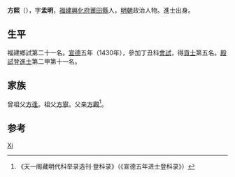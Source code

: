 '''方熙'''（{{bd|1395年||？|catIdx=F方}}），字'''孟明'''，[[福建|福建]][[興化府|興化府]][[莆田縣|莆田縣]]人，[[明朝|明朝]]政治人物。進士出身。

== 生平 ==
福建鄉試第二十一名。[[宣德|宣德]]五年（1430年），參加丁丑科[[會試|會試]]，得[[貢士|貢士]]第五名。[[殿試|殿試]]登[[進士|進士]]第二甲第十一名。

== 家族 ==
曾祖父[[方逢|方逢]]。祖父[[方寧(明朝)|方寧]]。父亲[[方觀|方觀]]<ref>《天一阁藏明代科举录选刊·登科录》（《宣德五年进士登科录》）</ref>。

== 参考 ==
{{reflist}}

{{宣德五年庚戌科殿試金榜}}

{{Authority control}}
{{DEFAULTSORT:Fang}}
[[Category:方姓|Xi]]

{{明朝人物小作品}}